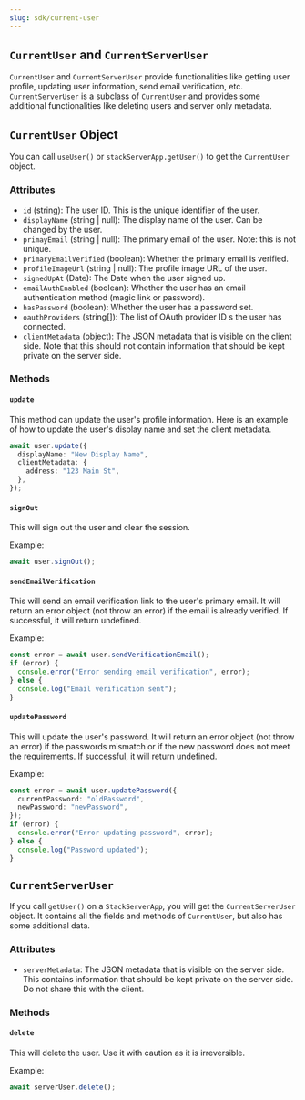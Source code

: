 ```yaml
---
slug: sdk/current-user
---
```


## `CurrentUser` and `CurrentServerUser`

`CurrentUser` and `CurrentServerUser` provide functionalities like getting user profile, updating user information, send email verification, etc. `CurrentServerUser` is a subclass of `CurrentUser` and provides some additional functionalities like deleting users and server only metadata.

## `CurrentUser` Object

You can call `useUser()` or `stackServerApp.getUser()` to get the `CurrentUser` object.

### Attributes

- `id` (string): The user ID. This is the unique identifier of the user.
- `displayName` (string | null): The display name of the user. Can be changed by the user.
- `primayEmail` (string | null): The primary email of the user. Note: this is not unique.
- `primaryEmailVerified` (boolean): Whether the primary email is verified.
- `profileImageUrl` (string | null): The profile image URL of the user.
- `signedUpAt` (Date): The Date when the user signed up.
- `emailAuthEnabled` (boolean): Whether the user has an email authentication method (magic link or password).
- `hasPassword` (boolean): Whether the user has a password set.
- `oauthProviders` (string[]): The list of OAuth provider ID s the user has connected.
- `clientMetadata` (object): The JSON metadata that is visible on the client side. Note that this should not contain information that should be kept private on the server side.

### Methods

#### `update`

This method can update the user's profile information. Here is an example of how to update the user's display name and set the client metadata.

```typescript
await user.update({
  displayName: "New Display Name",
  clientMetadata: {
    address: "123 Main St",
  },
});
```

#### `signOut`

This will sign out the user and clear the session.

Example: 
```typescript
await user.signOut();
```

#### `sendEmailVerification`

This will send an email verification link to the user's primary email. It will return an error object (not throw an error) if the email is already verified. If successful, it will return undefined.

Example:
```typescript
const error = await user.sendVerificationEmail();
if (error) {
  console.error("Error sending email verification", error);
} else {
  console.log("Email verification sent");
}
```

#### `updatePassword`

This will update the user's password. It will return an error object (not throw an error) if the passwords mismatch or if the new password does not meet the requirements. If successful, it will return undefined.

Example: 
```typescript
const error = await user.updatePassword({
  currentPassword: "oldPassword",
  newPassword: "newPassword",
});
if (error) {
  console.error("Error updating password", error);
} else {
  console.log("Password updated");
}
```

## `CurrentServerUser`

If you call `getUser()` on a `StackServerApp`, you will get the `CurrentServerUser` object. It contains all the fields and methods of `CurrentUser`, but also has some additional data.

### Attributes

- `serverMetadata`: The JSON metadata that is visible on the server side. This contains information that should be kept private on the server side. Do not share this with the client.

### Methods

#### `delete`

This will delete the user. Use it with caution as it is irreversible.

Example:
```typescript
await serverUser.delete();
```

